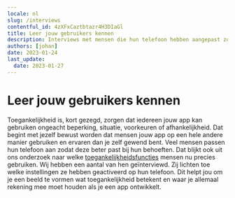 ```yaml
---
locale: nl
slug: /interviews
contentful_id: 4zXFxCaztbtazr4H3DIaGl
title: Leer jouw gebruikers kennen
description: Interviews met mensen die hun telefoon hebben aangepast zodat deze beter past bij hun behoeften. Zodat jij een beeld kunt vormen wat toegankelijkheid betekent.
authors: [johan]
date: 2023-01-24
last_update:
  date: 2023-01-27
---
```


# Leer jouw gebruikers kennen

Toegankelijkheid is, kort gezegd, zorgen dat iedereen jouw app kan gebruiken ongeacht beperking, situatie, voorkeuren of afhankelijkheid. Dat begint met jezelf bewust worden dat mensen jouw app op een hele andere manier gebruiken en ervaren dan je zelf gewend bent. Veel mensen passen hun telefoon aan zodat deze beter past bij hun behoeften. Dat blijkt ook uit ons onderzoek naar welke [toegankelijkheidsfuncties](/nl/stats) mensen nu precies gebruiken. Wij hebben een aantal van hen geïnterviewd. Zij lichten toe welke instellingen ze hebben geactiveerd op hun telefoon. Dit helpt jou om je een beeld te vormen wat toegankelijkheid betekent en waar je allemaal rekening mee moet houden als je een app ontwikkelt.

<Quote
  quote="Hoeveel uur ik per dag mijn telefoon gebruik? Hoeveel uur gebruik jij je ogen?"
  name="Jesse"
  imageSrc="/img/light/Jesse.png"
  alt="Foto Jesse"
  linkLabel="Lees het interview met Jesse"
  url="/nl/artikelen/jesse"
/>

<Quote
  quote="Ik probeer overprikkeling op mijn telefoon te verminderen."
  name="Colinda"
  imageSrc="/img/light/colinda.jpg"
  alt="Colinda"
  linkLabel="Lees het interview met Colinda"
  url="/nl/artikelen/colinda"
/>

<Quote
  quote="Ik heb geen beperking, de wereld maakt mij beperkt."
  name="Darice"
  imageSrc="/img/light/Interview met dove eindgebruiken over inzetten van toegankelijkheid in mobiele apps.jpg"
  alt="Foto Darice"
  linkLabel="Lees het interview met Darice"
  url="/nl/artikelen/darice"
/>

<Quote
  quote="Toegankelijkheid mag wat mij betreft ook mooi zijn."
  name="Onno"
  imageSrc="/img/light/Interview met slechtziende gebruiker over mobiele applicaties op telefoons.jpg"
  alt="Foto Onno"
  linkLabel="Lees het interview met Onno"
  url="/nl/artikelen/onno"
/>

<Quote
  quote="Mijn iPhone is mijn derde oog."
  name="Jeroen"
  imageSrc="/img/light/Blinde app gebruiker Jeroen.jpg"
  alt="Jeroen - Asset"
  linkLabel="Lees het interview met Jeroen"
  url="/nl/artikelen/jeroen"
/>

<Quote
  quote="De grootte van teksten aanpassen is voor mij noodzakelijk."
  name="Edith"
  imageSrc="/img/light/Edith-s.jpg"
  alt="Foto van Edith"
  linkLabel="Lees het interview met Edith"
  url="/nl/artikelen/edith"
/>
